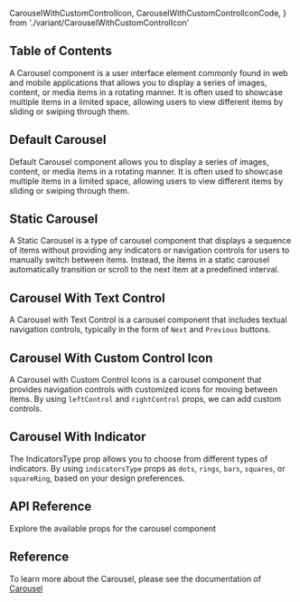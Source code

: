   CarouselWithCustomControlIcon,
  CarouselWithCustomControlIconCode,
} from './variant/CarouselWithCustomControlIcon'



## Table of Contents

A Carousel component is a user interface element commonly found in web and mobile applications that allows you to display a series of images, content, or media items in a rotating manner. It is often used to showcase multiple items in a limited space, allowing users to view different items by sliding or swiping through them.

## Default Carousel

Default Carousel component allows you to display a series of images, content, or media items in a rotating manner. It is often used to showcase multiple items in a limited space, allowing users to view different items by sliding or swiping through them.

<CodePreview github="Carousel" code={DefaultCarouselCode}>
  <DefaultCarousel />
</CodePreview>

## Static Carousel

A Static Carousel is a type of carousel component that displays a sequence of items without providing any indicators or navigation controls for users to manually switch between items. Instead, the items in a static carousel automatically transition or scroll to the next item at a predefined interval.

<CodePreview github="Carousel" code={StaticCarouselCode}>
  <StaticCarousel />
</CodePreview>

## Carousel With Text Control

A Carousel with Text Control is a carousel component that includes textual navigation controls, typically in the form of `Next` and `Previous` buttons.

<CodePreview github="Carousel" code={CarouselWithTextControlCode}>
  <CarouselWithTextControl />
</CodePreview>

## Carousel With Custom Control Icon

A Carousel with Custom Control Icons is a carousel component that provides navigation controls with customized icons for moving between items. By using `leftControl` and `rightControl` props, we can add custom controls.

<CodePreview github="Carousel" code={CarouselWithCustomControlIconCode}>
  <CarouselWithCustomControlIcon />
</CodePreview>

## Carousel With Indicator

The IndicatorsType prop allows you to choose from different types of indicators. By using `indicatorsType` props as `dots`, `rings`, `bars`, `squares`, or `squareRing`, based on your design preferences.

<CodePreview github="Carousel" code={CarouselWithIndicatorCode}>
  <CarouselWithIndicator />
</CodePreview>

## API Reference

Explore the available props for the carousel component

<ComponentApi data={carouselDataApi} />

## Reference

To learn more about the Carousel, please see the documentation of [Carousel](https://norserium.github.io/react-indiana-drag-scroll)

